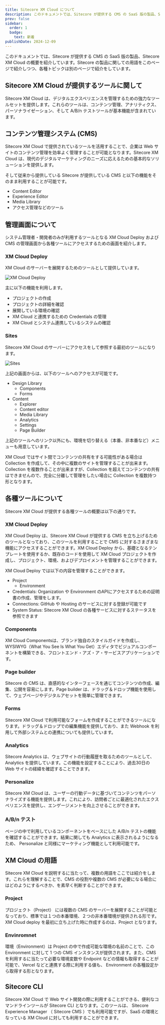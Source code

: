 ```yaml
---
title: Sitecore XM Cloud について
description: このドキュメントでは、Sitecore が提供する CMS の SaaS 版の製品、Sitecore XM Cloud の概要を紹介しています。Sitecore の製品に関しての用語をこのページで紹介しつつ、各種トピックは別のページで紹介をしています。
prev: false
sidebar:
  order: 1
  badge:
    text: 新着
publishDate: 2024-12-09
---
```



このドキュメントでは、Sitecore が提供する CMS の SaaS 版の製品、Sitecore XM Cloud の概要を紹介しています。Sitecore の製品に関しての用語をこのページで紹介しつつ、各種トピックは別のページで紹介をしています。

## Sitecore XM Cloud が提供するツールに関して

Sitecore XM Cloud は、デジタルエクスペリエンスを管理するための強力なツールセットを提供します。これらのツールは、コンテンツ管理、アナリティクス、パーソナライゼーション、そして A/B/n テストツールが基本機能が含まれています。

## コンテンツ管理システム (CMS)

Sitecore XM Cloud で提供されているツールを活用することで、企業は Web サイトのコンテンツ管理を効率よく管理することが可能となります。Sitecore XM Cloud は、現代のデジタルマーケティングのニーズに応えるための基本的なソリューションを提供します。

そして従来から提供している Sitecore が提供している CMS と以下の機能をそのまま利用することが可能です。

- Content Editor
- Experience Editor
- Media Library
- アクセス管理などのツール

## 管理画面について

システム管理者・開発者のみが利用するツールとなる XM Cloud Deploy および CMS の管理画面から各種ツールにアクセスするための画面を紹介します。

### XM Cloud Deploy

XM Cloud のサーバーを展開するためのツールとして提供しています。

![XM Cloud Deploy](../../../assets/xmc/overview01.png)

主に以下の機能を利用します。

- プロジェクトの作成
- プロジェクトの詳細を確認
- 展開している環境の確認
- XM Cloud と連携するための Credentials の管理
- XM Cloud とシステム連携しているシステムの確認

### Sites

Sitecore XM Cloud のサーバーにアクセスをして参照する最初のツールになります。

![Sites](../../../assets/xmc/overview02.png)

上記の画面からは、以下のツールへのアクセスが可能です。

- Design Library
  - Components
  - Forms
- Content
  - Explorer
  - Content editor
  - Media Library
  - Analytics
  - Settings
  - Page Builder

上記のツールへのリンク以外にも、環境を切り替える（本番、非本番など）メニューも用意しています。

XM Cloud ではサイト間でコンテンツの共有をする可能性がある場合は Collection を作成して、その中に複数のサイトを管理することが出来ます。Collection を複数作ることが出来ますが、Collection を超えてコンテンツの共有はできませんので、完全に分離して管理をしたい場合に Collection を複数持つ形となります。

## 各種ツールについて

Sitecore XM Cloud が提供する各種ツールの概要は以下の通りです。

### XM Cloud Deploy

XM Cloud Deploy は、Sitecore XM Cloud が提供する CMS を立ち上げるためのツールとなっており、このツールを利用することで CMS に対するさまざまな機能にアクセスすることができます。XM Cloud Deploy から、基礎となるテンプレートを使用するか、既存のコードを使用して XM Cloud プロジェクトを作成し、プロジェクト、環境、およびデプロイメントを管理することができます。

XM Cloud Deploy では以下の内容を管理することができます。

- Project
  - Environment
- Credentials: Organization や Environment のAPIにアクセスするための証明書の作成、管理をします。
- Connections: GitHub や Hosting のサービスに対する登録が可能です
- System Status: Sitecore XM Cloud の各種サービスに対するステータスを参照できます

### Components

XM Cloud Componentsは、ブランド独自のスタイルガイドを作成し、WYSIWYG（What You See Is What You Get）エディタでビジュアルコンポーネントを構築できる、フロントエンド・アズ・ア・サービスアプリケーションです。

### Page builder

Sitecore の CMS は、直感的なインターフェースを通じてコンテンツの作成、編集、公開を容易にします。Page builder は、ドラッグ＆ドロップ機能を使用して、ウェブページやデジタルアセットを簡単に管理できます。

### Forms

Sitecore XM Cloud で利用可能なフォームを作成することができるツールになります。ドラッグ＆ドロップでの編集機能を提供しており、また Webhook を利用して外部システムとの連携についても提供しています。

### Analytics

Sitecore Analytics は、ウェブサイトの行動履歴を取るためのツールとして、Analytics を提供しています。この機能を設定することにより、過去30日の Web サイトの経緯を確認することできます。

### Personalize

Sitecore XM Cloud は、ユーザーの行動データに基づいてコンテンツをパーソナライズする機能を提供します。これにより、訪問者ごとに最適化されたエクスペリエンスを提供し、エンゲージメントを向上させることができます。

### A/B/n テスト

ページの中で利用しているコンポーネントをベースにした A/B/n テストの機能を確認することができます。結果に関しても Analytics に表示されるようになるため、 Personalize と同様にマーケティング機能として利用可能です。

## XM Cloud の用語

Sitecore XM Cloud を説明するに当たって、複数の用語をここでは紹介をします。これらを理解することで、CMS の役割や複数の CMS が必要になる場合にはどのようにするべきか、を素早く判断することができます。

### Project

プロジェクト（Project） には複数の CMS のサーバーを展開することが可能となっており、標準では１つの本番環境、２つの非本番環境が提供される形です。XM Cloud deploy を最初に立ち上げた時に作成するのは、Project となります。

<LinkCard
  title="Manage a project"
  href="https://doc.sitecore.com/xmc/en/developers/xm-cloud/manage-a-project.html"
  target="_blank"
/>

### Envinromnet

環境（Environment）は Project の中で作成可能な環境の名前のことで、この Environment に対して 1 つの CMS インスタンスが提供されます。また、CMS を利用するに当たって必要な環境変数や Endpoint などの情報も取得することが可能で、Vercel などと連携する際に利用する値も、 Environment の各種設定から取得する形となります。

<LinkCard
  title="Manage an environment"
  href="https://doc.sitecore.com/xmc/en/developers/xm-cloud/manage-an-environment.html"
  target="_brank"
/>

## Sitecore CLI

Sitecore XM Cloud で Web サイト開発の際に利用することができる、便利なコマンドラインツールが Sitecore CLI となります。このツールは、 Sitecore Experience Manager （ Sitecore CMS ）でも利用可能ですが、SaaS の環境となっている XM Cloud に対しても利用することができます。

